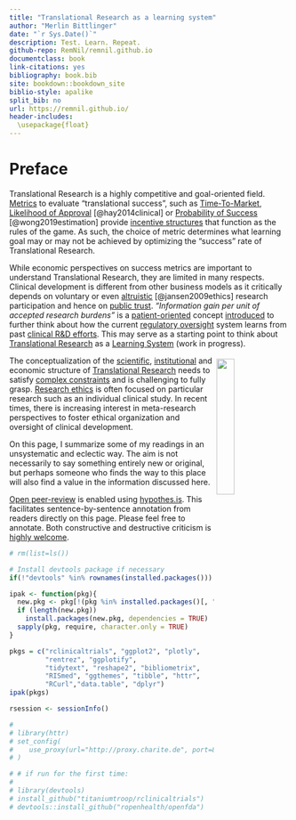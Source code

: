 ```yaml
---
title: "Translational Research as a learning system"
author: "Merlin Bittlinger"
date: "`r Sys.Date()`"
description: Test. Learn. Repeat.
github-repo: RemNil/remnil.github.io
documentclass: book
link-citations: yes
bibliography: book.bib
site: bookdown::bookdown_site
biblio-style: apalike
split_bib: no
url: https://remnil.github.io/
header-includes:
  \usepackage{float}
---
```


# Preface {-}
Translational Research is a highly competitive and goal-oriented field. [Metrics](https://en.wikipedia.org/wiki/Performance_indicator) to evaluate "translational success", such as [Time-To-Market](https://en.wikipedia.org/wiki/Time_to_market), [Likelihood of Approval](https://www.nature.com/articles/nbt.2786) [@hay2014clinical] or [Probability of Success](https://academic.oup.com/biostatistics/article/20/2/273/4817524) [@wong2019estimation]  provide  [incentive structures](https://en.wikipedia.org/wiki/Incentive) that function as the rules of the game. As such, the choice of metric determines what learning goal may or may not be achieved by optimizing the "success" rate of Translational Research. 

While economic perspectives on success metrics are important to understand Translational Research, they are limited in many respects. Clinical development is different from other business models as it critically depends on voluntary or even [altruistic](https://onlinelibrary.wiley.com/doi/abs/10.1353/hcr.0.0164) [@jansen2009ethics] research participation and hence on [public trust](https://academic.oup.com/bjps/advance-article-abstract/doi/10.1093/bjps/axz023/5524669?redirectedFrom=fulltext). *"Information gain per unit of accepted research burdens"* is a [patient-oriented](https://en.wikipedia.org/wiki/Patient-centered_outcomes) concept [introduced](https://www.youtube.com/watch?v=5ECTE0gbwFU=0m52s) to further think about how the current [regulatory oversight](https://www.ich.org/) system learns from past [clinical R&D efforts](https://www.ema.europa.eu/en/documents/other/laboratory-patient-journey-centrally-authorised-medicine_en.pdf). This may serve as a starting point to think about [Translational Research](https://en.wikipedia.org/wiki/Translational_research) as a [Learning System](https://remnil.github.io/TestLearnRepeat/learning.html) (work in progress). 

![](https://media.giphy.com/media/4TgrpouKssdiNzeax5/giphy.gif){style="float: right; top: 0; right: 0; width: 25%; padding: 5px;"}

The conceptualization of the [scientific](https://www.ncbi.nlm.nih.gov/books/NBK92015/), [institutional](https://www.youtube.com/watch?v=U_6ear-yORE) and economic structure of [Translational Research](https://en.wikipedia.org/wiki/Translational_research) needs to satisfy [complex constraints](https://sistemas.colmex.mx/Reportes/LACEALAMES/LACEA-LAMES2019_paper_106.pdf) and is challenging to fully grasp. [Research ethics](https://cioms.ch/shop/product/international-ethical-guidelines-for-health-related-research-involving-humans/) is often focused on particular research such as an individual clinical study. In recent times, there is increasing interest in meta-research perspectives to foster ethical organization and oversight of clinical development. 


On this page, I summarize some of my readings in an unsystematic and eclectic way. The aim is not necessarily to say something entirely new or original, but perhaps someone who finds the way to this place will also find a value in the information discussed here.

[Open peer-review](http://www.openreviewtoolkit.org/) is enabled using [hypothes.is](https://web.hypothes.is/). This facilitates sentence-by-sentence annotation from readers directly on this page. Please feel free to annotate. Both constructive and destructive criticism is [highly welcome](http://www.youtube.com/watch?v=ztmvtKLuR7I&t=10m48s).


```r
# rm(list=ls())

# Install devtools package if necessary
if(!"devtools" %in% rownames(installed.packages())) install.packages("devtools")

ipak <- function(pkg){
  new.pkg <- pkg[!(pkg %in% installed.packages()[, "Package"])]
  if (length(new.pkg)) 
    install.packages(new.pkg, dependencies = TRUE)
  sapply(pkg, require, character.only = TRUE)
}

pkgs = c("rclinicaltrials", "ggplot2", "plotly", 
         "rentrez", "ggplotify", 
         "tidytext", "reshape2", "bibliometrix",
         "RISmed", "ggthemes", "tibble", "httr", 
         "RCurl","data.table", "dplyr")
ipak(pkgs)

rsession <- sessionInfo()

# 
# library(httr)
# set_config(
#    use_proxy(url="http://proxy.charite.de", port=8080, username="bittlinm", password="hthUVd7qd6sck!")
# )

# # if run for the first time:
# 
# library(devtools)
# install_github("titaniumtroop/rclinicaltrials")
# devtools::install_github("ropenhealth/openfda")

```

